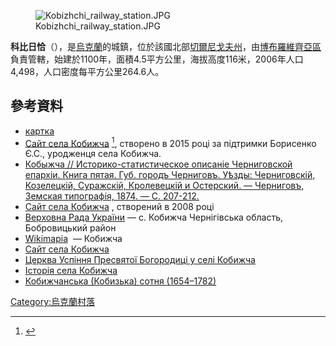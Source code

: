 {{coord|50|50|8|N|31|30|33|E|region:UA_type:village|display=title}}

[[Image:Kobizhchi_railway_station.JPG|right]]

'''科比日恰'''（{{lang-uk|Кобижча}}），是[[烏克蘭|烏克蘭]]的城鎮，位於該國北部[[切爾尼戈夫州|切爾尼戈夫州]]，由[[博布羅維齊亞區|博布羅維齊亞區]]負責管轄，始建於1100年，面積4.5平方公里，海拔高度116米，2006年人口4,498，人口密度每平方公里264.6人。

==參考資料==
*[http://gska2.rada.gov.ua/pls/z7502/A005?rdat1=12.11.2009&rf7571=39626 картка]{{dead link|date=2018年4月 |bot=InternetArchiveBot |fix-attempted=yes }}
* [http://kobyzhcha.in.ua/ Сайт села Кобижча] {{Wayback|url=http://kobyzhcha.in.ua/ |date=20200224210525 }}<ref>{{Cite web|url=http://kobyzhcha.in.ua/|title=Сайт села Кобижча, Бобровицького району, Чернігівської області|last=Борисенко|first=Євген|date=2016-03-22|website=http://kobyzhcha.in.ua/|publisher=|language=uk|accessdate=2016-03-22|archive-date=2020-02-24|archive-url=https://web.archive.org/web/20200224210525/http://kobyzhcha.in.ua/|dead-url=no}}</ref>, створено в 2015 році за підтримки Борисенко Є.С., уродженця села Кобижча.
* [https://drive.google.com/file/d/0B9EyeQe6VOzoTzZSZFZYTDZINjQ/edit?usp=sharing Кобыжча // Историко-статистическое описаніе Черниговской епархіи. Книга пятая. Губ. городъ Черниговъ. Уѣзды: Черниговскій, Козелецкій, Суражскій, Кролевецкій и Остерский. — Черниговъ, Земская типографія, 1874. — С. 207-212.] {{Wayback|url=https://drive.google.com/file/d/0B9EyeQe6VOzoTzZSZFZYTDZINjQ/edit?usp=sharing |date=20160527135325 }}
* [http://kobizhcha.at.ua Сайт села Кобижча] {{Wayback|url=http://kobizhcha.at.ua/ |date=20200925113039 }}, створений в 2008 році
* [http://gska2.rada.gov.ua/pls/z7502/A005?rdat1=02.04.2007&rf7571=39626 Верховна Рада України]{{dead link|date=2018年4月 |bot=InternetArchiveBot |fix-attempted=yes }} — с. Кобижча Чернігівська область, Бобровицький район
* [http://wikimapia.org/#y=50831746&x=31520119&z=12&l=0&m=a&v=2 Wikimapia] {{WebCite|url=https://www.webcitation.org/61CZ2O6Sc?url=http://wikimapia.org/#y=50831746&x=31520119&z=12&l=0&m=a&v=2 |date=20110825123910 |dateformat=iso }} — Кобижча
* [http://www.kobizhcha.com Сайт села Кобижча] {{Wayback|url=http://www.kobizhcha.com/ |date=20210125143455 }}
* [https://web.archive.org/web/20121031073423/http://www.kobizhcha.org.ua/ Церква Успіння Пресвятої Богородиці у селі Кобижча]
* [https://web.archive.org/web/20121030205206/http://www.kobizhcha.org.ua/kobizhcha.htm Історія села Кобижча]
* [http://forum.vgd.ru/292/25199/ Кобижчанська (Кобизька) сотня (1654–1782)] {{Wayback|url=http://forum.vgd.ru/292/25199/ |date=20190629032747 }}

{{Ukraine-geo-stub}}
[[Category:烏克蘭村落|Category:烏克蘭村落]]